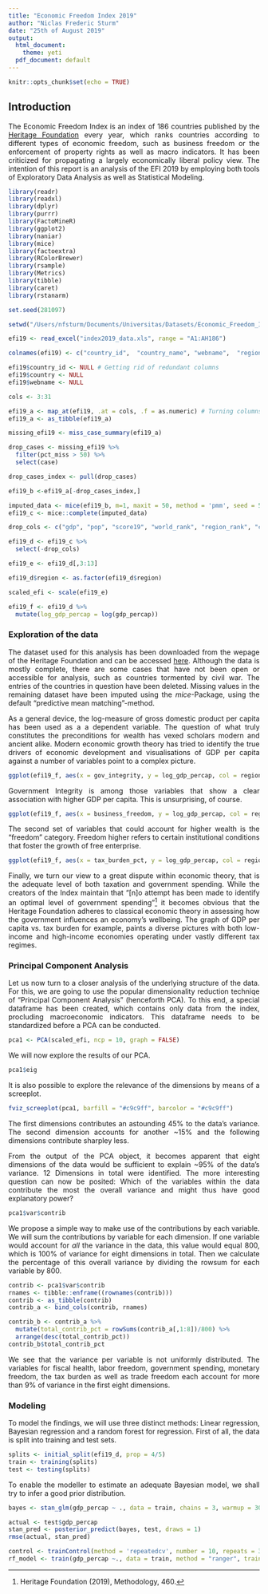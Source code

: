 ```yaml
---
title: "Economic Freedom Index 2019"
author: "Niclas Frederic Sturm"
date: "25th of August 2019"
output:
  html_document:
    theme: yeti
  pdf_document: default
---
```


```r
knitr::opts_chunk$set(echo = TRUE)
```

## Introduction

The Economic Freedom Index is an index of 186 countries published by the [Heritage Foundation](https://www.heritage.org/index/) every year, which ranks countries according to different types of economic freedom, such as business freedom or the enforcement of property rights as well as macro indicators. It has been criticized for propagating a largely economically liberal policy view. The intention of this report is an analysis of the EFI 2019 by employing both tools of Exploratory Data Analysis as well as Statistical Modeling. 

```r
library(readr)
library(readxl)
library(dplyr)
library(purrr)
library(FactoMineR)
library(ggplot2)
library(naniar)
library(mice)
library(factoextra)
library(RColorBrewer)
library(rsample)
library(Metrics)
library(tibble)
library(caret)
library(rstanarm)

set.seed(281097)

setwd("/Users/nfsturm/Documents/Universitas/Datasets/Economic_Freedom_Index")

efi19 <- read_excel("index2019_data.xls", range = "A1:AH186")

colnames(efi19) <- c("country_id",	"country_name", "webname",	"region", "world_rank", "region_rank", "score19",	"property_rights", "judical_effectiveness",	"gov_integrity", "tax_burden",	"gov_spending",	"fiscal_health",	"business_freedom",	"labor_freedom",	"monetary_freedom",	"trade_freedom",	"invest_freedom", "financial_freedom",	"tariff_rate",	"income_tax_rate", "corp_tax_rate",	"tax_burden_pct", "gov_expend_pct", "country", "pop",	"gdp",	"gdp_growth",	"avg_gdp_growth_5",	"gdp_percap",	"unempl",	"inflation",	"fdi_mill", "public_debt_pct")

efi19$country_id <- NULL # Getting rid of redundant columns 
efi19$country <- NULL
efi19$webname <- NULL

cols <- 3:31

efi19_a <- map_at(efi19, .at = cols, .f = as.numeric) # Turning columns into numbers
efi19_a <- as_tibble(efi19_a)

missing_efi19 <- miss_case_summary(efi19_a)

drop_cases <- missing_efi19 %>%
  filter(pct_miss > 50) %>%
  select(case)

drop_cases_index <- pull(drop_cases)

efi19_b <-efi19_a[-drop_cases_index,]

imputed_data <- mice(efi19_b, m=1, maxit = 50, method = 'pmm', seed = 500)
efi19_c <- mice::complete(imputed_data)

drop_cols <- c("gdp", "pop", "score19", "world_rank", "region_rank", "country_name")

efi19_d <- efi19_c %>%
  select(-drop_cols)

efi19_e <- efi19_d[,3:13]

efi19_d$region <- as.factor(efi19_d$region)

scaled_efi <- scale(efi19_e)

efi19_f <- efi19_d %>%
  mutate(log_gdp_percap = log(gdp_percap))
```

<style>
body {
text-align: justify}
</style>

### Exploration of the data 

The dataset used for this analysis has been downloaded from the wepage of the Heritage Foundation and can be accessed [here](https://www.heritage.org/index/excel/2019/index2019_data.xls). Although the data is mostly complete, there are some cases that have not been open or accessible for analysis, such as countries tormented by civil war. The entries of the countries in question have been deleted. Missing values in the remaining dataset have been imputed using the *mice*-Package, using the default "predictive mean matching"-method.

As a general device, the log-measure of gross domestic product per capita has been used as a a dependent variable. The question of what truly constitutes the preconditions for wealth has vexed scholars modern and ancient alike. Modern economic growth theory has tried to identify the true drivers of economic development and visualisations of GDP per capita against a number of variables point to a complex picture. 

```r
ggplot(efi19_f, aes(x = gov_integrity, y = log_gdp_percap, col = region)) + geom_point() + theme_classic() + labs(x= "Government Integrity", y = "GDP per capita (Log)", col = "Region") + scale_color_brewer(palette = "Pastel1")
```

Government Integrity is among those variables that show a clear association with higher GDP per capita. This is unsurprising, of course.

```r
ggplot(efi19_f, aes(x = business_freedom, y = log_gdp_percap, col = region)) + geom_point() + theme_classic() + labs(x= "Business Freedom", y = "GDP per capita (Log)", col = "Region") + scale_color_brewer(palette = "Pastel2") 
```

The second set of variables that could account for higher wealth is the "freedom" category. Freedom higher refers to certain institutional conditions that foster the growth of free enterprise.

```r
ggplot(efi19_f, aes(x = tax_burden_pct, y = log_gdp_percap, col = region)) + geom_point() + theme_classic() + labs(x= "Tax Burden Pct", y = "GDP per capita (Log)", col = "Region") + scale_color_brewer(palette = "Pastel2") 
```

Finally, we turn our view to a great dispute within economic theory, that is the adequate level of both taxation and government spending. While the creators of the Index maintain that "[n]o attempt has been made to identify an optimal level of government spending"[^1] it becomes obvious that the Heritage Foundation adheres to classical economic theory in assessing how the government influences an economy's wellbeing. The graph of GDP per capita vs. tax burden for example, paints a diverse pictures with both low-income and high-income economies operating under vastly different tax regimes.

### Principal Component Analysis

Let us now turn to a closer analysis of the underlying structure of the data. For this, we are going to use the popular dimensionality reduction techniqe of "Principal Component Analysis" (henceforth PCA). To this end, a special dataframe has been created, which contains only data from the index, procluding macroeconomic indicators. This dataframe needs to be standardized before a PCA can be conducted.

```r
pca1 <- PCA(scaled_efi, ncp = 10, graph = FALSE)
```

We will now explore the results of our PCA.

```r
pca1$eig
```

It is also possible to explore the relevance of the dimensions by means of a screeplot.

```r
fviz_screeplot(pca1, barfill = "#c9c9ff", barcolor = "#c9c9ff")
```

The first dimensions contributes an astounding 45% to the data's variance. The second dimension accounts for another ~15% and the following dimensions contribute sharpley less. 

From the output of the PCA object, it becomes apparent that eight dimensions of the data would be sufficient to explain ~95% of the data's variance. 12 Dimensions in total were identified. The more interesting question can now be posited: Which of the variables within the data contribute the most the overall variance and might thus have good explanatory power? 

```r
pca1$var$contrib
```

We propose a simple way to make use of the contributions by each variable. We will sum the contributions by variable for each dimension. If one variable would account for *all* the variance in the data, this value would equal 800, which is 100% of variance for eight dimensions in total. Then we calculate the percentage of this overall variance by dividing the rowsum for each variable by 800. 

```r
contrib <- pca1$var$contrib
rnames <- tibble::enframe((rownames(contrib)))
contrib <- as_tibble(contrib)
contrib_a <- bind_cols(contrib, rnames)

contrib_b <- contrib_a %>%
  mutate(total_contrib_pct = rowSums(contrib_a[,1:8])/800) %>%
  arrange(desc(total_contrib_pct))
contrib_b$total_contrib_pct
``` 

We see that the variance per variable is not uniformly distributed. The variables for fiscal health, labor freedom, government spending, monetary freedom, the tax burden as well as trade freedom each account for more than 9% of variance in the first eight dimensions. 

### Modeling

To model the findings, we will use three distinct methods: Linear regression, Bayesian regression and a random forest for regression. First of all, the data is split into training and test sets. 

```r
splits <- initial_split(efi19_d, prop = 4/5)
train <- training(splits)
test <- testing(splits)
```

To enable the modeller to estimate an adequate Bayesian model, we shall try to infer a good prior distribution.

```r
bayes <- stan_glm(gdp_percap ~ ., data = train, chains = 3, warmup = 300, iter = 1800)
```

```r
actual <- test$gdp_percap
stan_pred <- posterior_predict(bayes, test, draws = 1)
rmse(actual, stan_pred)
```

```r
control <- trainControl(method = 'repeatedcv', number = 10, repeats = 3, search = 'grid')
rf_model <- train(gdp_percap ~., data = train, method = "ranger", trainControl = control)
```

[^1]: Heritage Foundation (2019), Methodology, 460.
